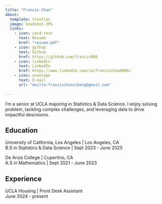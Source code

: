 ```yaml
---
title: "Francis Chan"
about:
  template: trestles
  image: headshot.JPG
  links:
    - icon: card-text
      text: Resume 
      href: "resume.pdf"
    - icon: github
      text: Github
      href: https://github.com/francis008
    - icon: linkedin
      text: LinkedIn
      href: https://www.linkedin.com/in/francischan0806/
    - icon: envelope
      text: E-mail
      url: "mailto:francischanziheng@gmail.com"
    
---
```


I'm a senior at UCLA majoring in Statistics & Data Science. I enjoy solving problem, tackling complex challenges, and leveraging data to drive impactful descisions. 

## Education

University of California, Los Angeles | Los Angeles, CA \
B.S in Statistics & Data Science | Sept 2023 - June 2025 

De Anza College | Cupertino, CA \
A.S in Mathematics | Sept 2021 - June 2023

## Experience

UCLA Housing | Front Desk Assistant \
June 2024 - present


